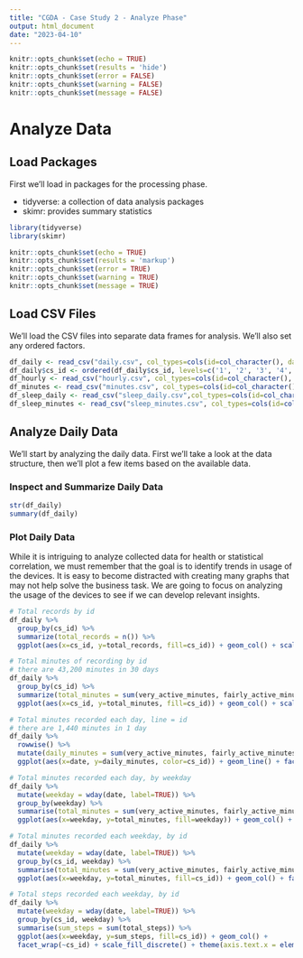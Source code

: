 ```yaml
---
title: "CGDA - Case Study 2 - Analyze Phase"
output: html_document
date: "2023-04-10"
---
```


```r
knitr::opts_chunk$set(echo = TRUE)
knitr::opts_chunk$set(results = 'hide')
knitr::opts_chunk$set(error = FALSE)
knitr::opts_chunk$set(warning = FALSE)
knitr::opts_chunk$set(message = FALSE)
```

# Analyze Data

## Load Packages
First we'll load in packages for the processing phase.

- tidyverse: a collection of data analysis packages
- skimr: provides summary statistics
```r
library(tidyverse)
library(skimr)
```

```r
knitr::opts_chunk$set(echo = TRUE)
knitr::opts_chunk$set(results = 'markup')
knitr::opts_chunk$set(error = TRUE)
knitr::opts_chunk$set(warning = TRUE)
knitr::opts_chunk$set(message = TRUE)
```

## Load CSV Files
We'll load the CSV files into separate data frames for analysis. We'll also set any ordered factors.
```r
df_daily <- read_csv("daily.csv", col_types=cols(id=col_character(), date = col_date(format="%Y-%m-%d"), cs_id=col_character()))
df_daily$cs_id <- ordered(df_daily$cs_id, levels=c('1', '2', '3', '4', '5', '6', '7', '8', '9', '10', '11', '12', '13', '14', '15', '16', '17', '18', '19', '20', '21', '22', '23', '24', '25', '26', '27', '28', '29', '30', '31', '32', '33'))
df_hourly <- read_csv("hourly.csv", col_types=cols(id=col_character(), date_time = col_date(format="%Y-%m-%d %H:%M:%S"),date = col_date(format="%Y-%m-%d")))
df_minutes <- read_csv("minutes.csv", col_types=cols(id=col_character(), date_time = col_date(format="%Y-%m-%d %H:%M:%S")))
df_sleep_daily <- read_csv("sleep_daily.csv",col_types=cols(id=col_character(), date = col_date(format="%Y-%m-%d")))
df_sleep_minutes <- read_csv("sleep_minutes.csv", col_types=cols(id=col_character(), date_time = col_date(format="%Y-%m-%d %H:%M:%S")))
```

## Analyze Daily Data
We'll start by  analyzing the daily data. First we'll take a look at the data structure, then we'll plot a few items based on the available data.

### Inspect and Summarize Daily Data
```r
str(df_daily)
summary(df_daily)
```

### Plot Daily Data
While it is intriguing to analyze collected data for health or statistical correlation, we must remember that the goal is to identify trends in usage of the devices. It is easy to become distracted with creating many graphs that may not help solve the business task. We are going to focus on analyzing the usage of the devices to see if we can develop relevant insights.
```r
# Total records by id
df_daily %>%
  group_by(cs_id) %>%
  summarize(total_records = n()) %>%
  ggplot(aes(x=cs_id, y=total_records, fill=cs_id)) + geom_col() + scale_fill_discrete()

# Total minutes of recording by id
# there are 43,200 minutes in 30 days
df_daily %>%
  group_by(cs_id) %>%
  summarize(total_minutes = sum(very_active_minutes, fairly_active_minutes, lightly_active_minutes, sedentary_minutes)) %>%
  ggplot(aes(x=cs_id, y=total_minutes, fill=cs_id)) + geom_col() + scale_fill_discrete()

# Total minutes recorded each day, line = id
# there are 1,440 minutes in 1 day
df_daily %>%
  rowwise() %>%
  mutate(daily_minutes = sum(very_active_minutes, fairly_active_minutes, lightly_active_minutes, sedentary_minutes)) %>%
  ggplot(aes(x=date, y=daily_minutes, color=cs_id)) + geom_line() + facet_wrap(~cs_id) + scale_color_discrete() + theme(axis.text.x = element_text(angle=90))

# Total minutes recorded each day, by weekday
df_daily %>%
  mutate(weekday = wday(date, label=TRUE)) %>%
  group_by(weekday) %>%
  summarise(total_minutes = sum(very_active_minutes, fairly_active_minutes, lightly_active_minutes, sedentary_minutes)) %>%
  ggplot(aes(x=weekday, y=total_minutes, fill=weekday)) + geom_col() + scale_fill_discrete()

# Total minutes recorded each weekday, by id
df_daily %>%
  mutate(weekday = wday(date, label=TRUE)) %>%
  group_by(cs_id, weekday) %>%
  summarise(total_minutes = sum(very_active_minutes, fairly_active_minutes, lightly_active_minutes, sedentary_minutes)) %>%
  ggplot(aes(x=weekday, y=total_minutes, fill=cs_id)) + geom_col() + facet_wrap(~cs_id) + scale_fill_discrete() + theme(axis.text.x = element_text(angle=90))

# Total steps recorded each weekday, by id
df_daily %>%
  mutate(weekday = wday(date, label=TRUE)) %>%
  group_by(cs_id, weekday) %>%
  summarise(sum_steps = sum(total_steps)) %>%
  ggplot(aes(x=weekday, y=sum_steps, fill=cs_id)) + geom_col() +
  facet_wrap(~cs_id) + scale_fill_discrete() + theme(axis.text.x = element_text(angle=90))
```